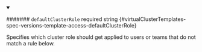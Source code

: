 
<details className="config-field" data-expandable="false" open>
<summary>

####### `defaultClusterRole` <span className="config-field-required" data-required="false">required</span> <span className="config-field-type">string</span> <span className="config-field-default"></span> <span className="config-field-enum"></span> {#virtualClusterTemplates-spec-versions-template-access-defaultClusterRole}

Specifies which cluster role should get applied to users or teams that do not
match a rule below.

</summary>



</details>
